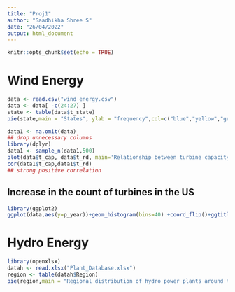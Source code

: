 ```yaml
---
title: "Proj1"
author: "Saadhikha Shree S"
date: "26/04/2022"
output: html_document
---
```


```r
knitr::opts_chunk$set(echo = TRUE)
```

# Wind Energy


```r
data <- read.csv("wind_energy.csv")
data <- data[ -c(24:27) ]
state <- table(data$t_state)
pie(state,main = "States", ylab = "frequency",col=c("blue","yellow","green","pink","orange","red","black","white","violet","maroon","brown","magenta"))

```

```r
data1 <- na.omit(data)
## drop unnecessary columns
library(dplyr)
data1 <- sample_n(data1,500)
plot(data$t_cap, data$t_rd, main='Relationship between turbine capacity and turbine rotor diameter')
cor(data1$t_cap,data1$t_rd)
## strong positive correlation
```

## Increase in the count of turbines in the US

```r
library(ggplot2)
ggplot(data,aes(y=p_year))+geom_histogram(bins=40) +coord_flip()+ggtitle("Turbines functioning in a particular year")+labs(x="count",y="Year")
```

# Hydro Energy
```r
library(openxlsx)
datah <- read.xlsx("Plant_Database.xlsx")
region <- table(datah$Region)
pie(region,main = "Regional distribution of hydro power plants around the world", ylab = "Number of plants",col=c("Red","yellow","maroon","orange","red","green","violet","blue"))

```



